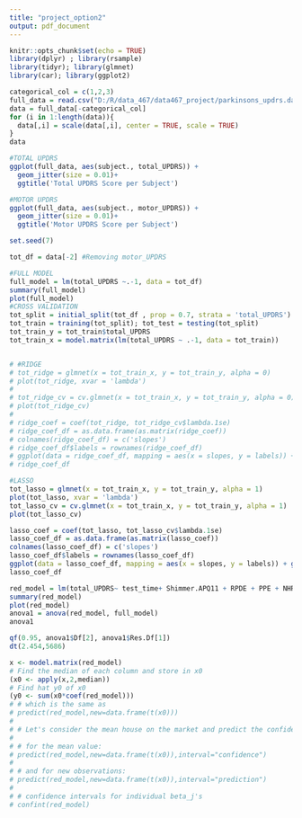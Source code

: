 ```yaml
---
title: "project_option2"
output: pdf_document
---
```


```r
knitr::opts_chunk$set(echo = TRUE)
library(dplyr) ; library(rsample)
library(tidyr); library(glmnet)
library(car); library(ggplot2)
```

```r
categorical_col = c(1,2,3)
full_data = read.csv("D:/R/data_467/data467_project/parkinsons_updrs.data")
data = full_data[-categorical_col]
for (i in 1:length(data)){
  data[,i] = scale(data[,i], center = TRUE, scale = TRUE)
}
data
```
```r
#TOTAL UPDRS
ggplot(full_data, aes(subject., total_UPDRS)) +
  geom_jitter(size = 0.01)+
  ggtitle('Total UPDRS Score per Subject')

#MOTOR UPDRS
ggplot(full_data, aes(subject., motor_UPDRS)) +
  geom_jitter(size = 0.01)+
  ggtitle('Motor UPDRS Score per Subject')
```

```r
set.seed(7)

tot_df = data[-2] #Removing motor_UPDRS

#FULL MODEL
full_model = lm(total_UPDRS ~.-1, data = tot_df)
summary(full_model)
plot(full_model)
#CROSS VALIDATION
tot_split = initial_split(tot_df , prop = 0.7, strata = 'total_UPDRS')
tot_train = training(tot_split); tot_test = testing(tot_split)
tot_train_y = tot_train$total_UPDRS
tot_train_x = model.matrix(lm(total_UPDRS ~ .-1, data = tot_train))


# #RIDGE
# tot_ridge = glmnet(x = tot_train_x, y = tot_train_y, alpha = 0)
# plot(tot_ridge, xvar = 'lambda')
# 
# tot_ridge_cv = cv.glmnet(x = tot_train_x, y = tot_train_y, alpha = 0)
# plot(tot_ridge_cv)
# 
# ridge_coef = coef(tot_ridge, tot_ridge_cv$lambda.1se)
# ridge_coef_df = as.data.frame(as.matrix(ridge_coef))
# colnames(ridge_coef_df) = c('slopes')
# ridge_coef_df$labels = rownames(ridge_coef_df)
# ggplot(data = ridge_coef_df, mapping = aes(x = slopes, y = labels)) + geom_point()+ggtitle('Ridge')
# ridge_coef_df

#LASSO
tot_lasso = glmnet(x = tot_train_x, y = tot_train_y, alpha = 1)
plot(tot_lasso, xvar = 'lambda')
tot_lasso_cv = cv.glmnet(x = tot_train_x, y = tot_train_y, alpha = 1)
plot(tot_lasso_cv)

lasso_coef = coef(tot_lasso, tot_lasso_cv$lambda.1se)
lasso_coef_df = as.data.frame(as.matrix(lasso_coef))
colnames(lasso_coef_df) = c('slopes')
lasso_coef_df$labels = rownames(lasso_coef_df)
ggplot(data = lasso_coef_df, mapping = aes(x = slopes, y = labels)) + geom_point() +ggtitle('Lasso')
lasso_coef_df

```

```r
red_model = lm(total_UPDRS~ test_time+ Shimmer.APQ11 + RPDE + PPE + NHR + HNR + DFA -1, data = tot_df)
summary(red_model)
plot(red_model)
anova1 = anova(red_model, full_model)
anova1

qf(0.95, anova1$Df[2], anova1$Res.Df[1])
dt(2.454,5686)
```
```r
x <- model.matrix(red_model)
# Find the median of each column and store in x0
(x0 <- apply(x,2,median))
# Find hat y0 of x0
(y0 <- sum(x0*coef(red_model)))
# # which is the same as
# predict(red_model,new=data.frame(t(x0)))
# 
# # Let's consider the mean house on the market and predict the confidence intervals
# 
# # for the mean value:
# predict(red_model,new=data.frame(t(x0)),interval="confidence")
# 
# # and for new observations:
# predict(red_model,new=data.frame(t(x0)),interval="prediction")
# 
# # confidence intervals for individual beta_j's
# confint(red_model)
```


